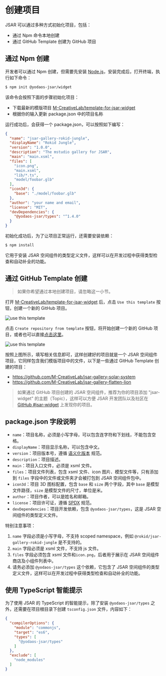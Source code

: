 # 创建项目

JSAR 可以通过多种方式初始化项目，包括：

- 通过 Npm 命令本地创建
- 通过 GitHub Template 创建为 GitHub 项目

## 通过 Npm 创建

开发者可以通过 Npm 创建，但需要先安装 [Node.js](https://nodejs.org/en/)，安装完成后，打开终端，执行如下命令：

```bash
$ npm init @yodaos-jsar/widget
```

该命令会按照下面的步骤初始化项目：

- 下载最新的模版项目 [M-CreativeLab/template-for-jsar-widget](https://github.com/M-CreativeLab/template-for-jsar-widget)
- 根据你的输入更新 package.json 中的项目名称

运行成功后，会获得一个 package.json，可以按照如下编写：

```json
{
  "name": "jsar-gallery-rokid-jungle",
  "displayName": "Rokid Jungle",
  "version": "1.0.0",
  "description": "The mstudio gallery for JSAR",
  "main": "main.xsml",
  "files": [
    "icon.png",
    "main.xsml",
    "lib/*.ts",
    "model/foobar.glb"
  ],
  "icon3d": {
    "base": "./model/foobar.glb"
  },
  "author": "your name and email",
  "license": "MIT",
  "devDependencies": {
    "@yodaos-jsar/types": "^1.4.0"
  }
}
```

初始化成功后，为了让项目正常运行，还需要安装依赖：

```bash
$ npm install
```

它用于安装 JSAR 空间组件的类型定义文件，这样可以在开发过程中获得类型检查和自动补全的功能。

## 通过 GitHub Template 创建

> 如果你希望通过本地创建项目，请忽略这一小节。

打开 [M-CreativeLab/template-for-jsar-widget](https://github.com/M-CreativeLab/template-for-jsar-widget) 后，点击 `Use this template` 按钮，创建一个新的 GitHub 项目。

![use this template](./howto-use-github-template-01.png)

点击 `Create repository from template` 按钮，将开始创建一个新的 GitHub 项目，或者也可以直接[点击这里](https://github.com/new?template_name=template-for-jsar-widget&template_owner=M-CreativeLab)。

![use this template](./howto-use-github-template-02.png)

按照上图所示，填写相关信息即可，这样创建好的项目就是一个 JSAR 空间组件项目，它同样包含我们模版项目中的文件，以下是一些通过 GitHub Template 创建的项目：

- https://github.com/M-CreativeLab/jsar-gallery-solar-system
- https://github.com/M-CreativeLab/jsar-gallery-flatten-lion

> 如果通过 GitHub 项目创建的 JSAR 空间组件，推荐为你的项目添加 "jsar-widget" 的主题（Topic），这样可以方便 JSAR 开发团队以及社区在 [GitHub #jsar-widget](https://github.com/topics/jsar-widget) 上发现你的项目。

## package.json 字段说明

- `name`：项目名称，必须是小写字母，可以包含连字符和下划线，不能包含空格。
- `displayName`：项目显示名称，可以包含中文。
- `version`：项目版本号，遵循 [语义化版本](https://semver.org/lang/zh-CN/) 规范。
- `description`：项目描述。
- `main`：项目入口文件，必须是 xsml 文件。
- `files`：项目文件列表，包含 xsml 文件、icon 图片、模型文件等，只有添加到 `files` 字段中的文件或文件夹才会被打包到 JSAR 空间组件包中。
- `icon3d`：项目 3D 图标配置，包含 `base` 和 `size` 两个字段，其中 `base` 是模型文件路径，`size` 是模型文件的尺寸，单位是米。
- `author`：项目作者，可以是姓名和邮箱。
- `license`：项目许可证，遵循 [SPDX](https://spdx.org/licenses/) 规范。
- `devDependencies`：项目开发依赖，包含 `@yodaos-jsar/types`，这是 JSAR 空间组件的类型定义文件。

特别注意事项：

1. `name` 字段必须是小写字母，不支持 scoped namespace，例如 `@rokid/jsar-gallery-rokid-jungle` 是不支持的。
2. `main` 字段必须是 xsml 文件，不支持 js 文件。
3. `files` 字段必须包含 xsml 文件和`icon.png`，后者用于展示在 JSAR 空间组件商店及小组件列表中。
4. 请务必添加 `@yodaos-jsar/types` 这个依赖，它包含了 JSAR 空间组件的类型定义文件，这样可以在开发过程中获得类型检查和自动补全的功能。

## 使用 TypeScript 智能提示

为了使用 JSAR 的 TypeScript 的智能提示，除了安装 `@yodaos-jsar/types` 之外，还需要在项目根目录下创建 `tsconfig.json` 文件，内容如下：

```json
{
  "compilerOptions": {
    "module": "commonjs",
    "target": "es6",
    "types": [
      "@yodaos-jsar/types"
    ]
  },
  "exclude": [
    "node_modules"
  ]
}
```
